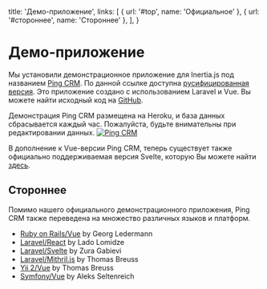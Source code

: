 
  title: 'Демо-приложение',
  links: [
    { url: '#top', name: 'Официальное' },
    { url: '#стороннее', name: 'Стороннее' },
  ],
}

# Демо-приложение

Мы установили демонстрационное приложение для Inertia.js под названием [Ping CRM](https://demo.inertiajs.com). По данной ссылке доступна [русифицированная версия](https://demo.inertiajs.ru). Это приложение создано с использованием Laravel и Vue. Вы можете найти исходный код на [GitHub](https://github.com/inertiajs/pingcrm).

<Notice>
  Демонстрация Ping CRM размещена на Heroku, и база данных сбрасывается каждый час. Пожалуйста, будьте внимательны при редактировании данных.
</Notice>

<a href="https://demo.inertiajs.ru">
  <img className="w-full h-auto rounded" src="/pingcrm.png" alt="Ping CRM" />
</a>

В дополнение к Vue-версии Ping CRM, теперь существует также официально поддерживаемая версия Svelte, которую Вы можете найти [здесь](https://github.com/inertiajs/pingcrm-svelte).

## Стороннее

Помимо нашего официального демонстрационного приложения, Ping CRM также переведена на множество различных языков и платформ.

- [Ruby on Rails/Vue](https://github.com/ledermann/pingcrm/) by Georg Ledermann
- [Laravel/React](https://github.com/Landish/pingcrm-react) by Lado Lomidze
- [Laravel/Svelte](https://github.com/zgabievi/pingcrm-svelte) by Zura Gabievi
- [Laravel/Mithril.js](https://github.com/tbreuss/pingcrm-mithril) by Thomas Breuss
- [Yii 2/Vue](https://github.com/tbreuss/pingcrm-yii2) by Thomas Breuss
- [Symfony/Vue](https://github.com/aleksblendwerk/pingcrm-symfony) by Aleks Seltenreich
